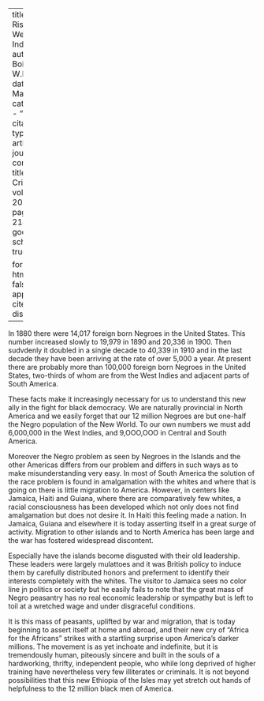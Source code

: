 
---
title: 'The Rise of the West Indian'
author: Du Bois, W.E.B.
date: Mar. 1920
categories: 
  - ""
citation: 
  type: article-journal
  container-title: The Crisis
  volume: 20
  issue: 5
  page: 214--215
google-scholar: true

format:
  html:
    toc: false
    appendix-cite-as: display
---


In 1880 there were 14,017 foreign born Negroes in the United States. This number increased slowly to 19,979 in 1890 and 20,336 in 1900. Then sudvdenly it doubled in a single decade to 40,339 in 1910 and in the last decade they have been arriving at the rate of over 5,000 a year. At present there are probably more than 100,000 foreign born Negroes in the United States, two-thirds of whom are from the West Indies and adjacent parts of South America.

These facts make it increasingly necessary for us to understand this
new ally in the fight for black democracy. We are naturally provincial in North America and we easily forget that our 12 million Negroes are but one-half the Negro population of the New World. To our own numbers we must add 6,000,000 in the West Indies, and 9,OOO,OOO in Central and South America.

Moreover the Negro problem as seen by Negroes in the Islands and the other Americas differs from our problem and differs in such ways as to make misunderstanding very easy. In most of South America the solution of the race problem is found in amalgamation with the whites and where that is going on there is little migration to America. However, in centers like Jamaica, Haiti and Guiana, where there are comparatively few whites, a racial consciousness has been developed which not only does not find amalgamation but does not desire it. In Haiti this feeling made a nation. In Jamaica, Guiana and elsewhere it is today asserting itself in a great surge of activity. Migration to other islands and to North America has been large and the war has fostered widespread discontent.

Especially have the islands become disgusted with their old leadership. These leaders were largely mulattoes and it was British policy to induce them by carefully distributed honors and preferment to identify their interests completely with the whites. The visitor to Jamaica sees no color line jn politics or society but he easily fails to note that the great mass of Negro peasantry has no real economic leadership or sympathy but is left to toil at a wretched wage and under disgraceful conditions.

It is this mass of peasants, uplifted by war and migration, that is today beginning to assert itself at home and abroad, and their new cry of "Africa for the Africans" strikes
with a startling surprise upon America's darker millions. The movement is as yet inchoate and indefinite, but it is tremendously human, piteously sincere and built in the souls of a hardworking, thrifty, independent people, who while long deprived of higher training have nevertheless very few illiterates or criminals. It is not beyond possibilities that this new Ethiopia of the Isles may yet stretch out hands of helpfulness to the 12 million black men of America.

